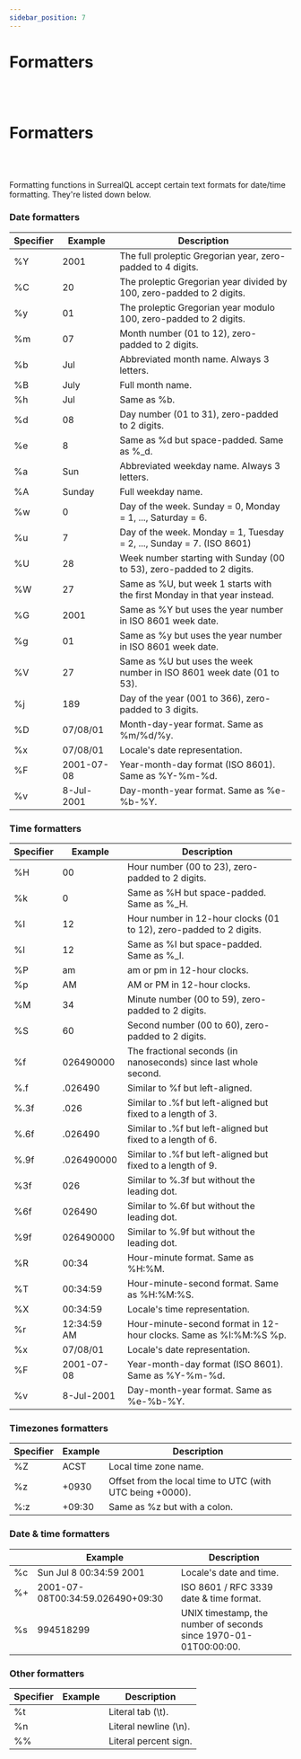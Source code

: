 ```yaml
---
sidebar_position: 7
---
```


# Formatters

<br /><br />

# Formatters

<br /><br />

Formatting functions in SurrealQL accept certain text formats for date/time formatting. They're listed down below.

### Date formatters

<table>
<thead>
  <tr>
    <th>Specifier</th>
    <th>Example</th>
    <th>Description</th>
  </tr>
</thead>
<tbody>
  <tr>
    <td>%Y</td>
    <td>2001</td>
    <td>The full proleptic Gregorian year, zero-padded to 4 digits.</td>
  </tr>
  <tr>
    <td>%C</td>
    <td>20</td>
    <td>The proleptic Gregorian year divided by 100, zero-padded to 2 digits.</td>
  </tr>
  <tr>
    <td>%y</td>
    <td>01</td>
    <td>The proleptic Gregorian year modulo 100, zero-padded to 2 digits.</td>
  </tr>
  <tr>
    <td>%m</td>
    <td>07</td>
    <td>Month number (01 to 12), zero-padded to 2 digits.</td>
  </tr>
  <tr>
    <td>%b</td>
    <td>Jul</td>
    <td>Abbreviated month name. Always 3 letters.</td>
  </tr>
  <tr>
    <td>%B</td>
    <td>July</td>
    <td>Full month name.</td>
  </tr>
  <tr>
    <td>%h</td>
    <td>Jul</td>
    <td>Same as %b.</td>
  </tr>
  <tr>
    <td>%d</td>
    <td>08</td>
    <td>Day number (01 to 31), zero-padded to 2 digits.</td>
  </tr>
  <tr>
    <td>%e</td>
    <td>8</td>
    <td>Same as %d but space-padded. Same as %_d.</td>
  </tr>
  <tr>
    <td>%a</td>
    <td>Sun</td>
    <td>Abbreviated weekday name. Always 3 letters.</td>
  </tr>
  <tr>
    <td>%A</td>
    <td>Sunday</td>
    <td>Full weekday name.</td>
  </tr>
  <tr>
    <td>%w</td>
    <td>0</td>
    <td>Day of the week. Sunday = 0, Monday = 1, ..., Saturday = 6.</td>
  </tr>
  <tr>
    <td>%u</td>
    <td>7</td>
    <td>Day of the week. Monday = 1, Tuesday = 2, ..., Sunday = 7. (ISO 8601)</td>
  </tr>
  <tr>
    <td>%U</td>
    <td>28</td>
    <td>Week number starting with Sunday (00 to 53), zero-padded to 2 digits.</td>
  </tr>
  <tr>
    <td>%W</td>
    <td>27</td>
    <td>Same as %U, but week 1 starts with the first Monday in that year instead.</td>
  </tr>
  <tr>
    <td>%G</td>
    <td>2001</td>
    <td>Same as %Y but uses the year number in ISO 8601 week date.</td>
  </tr>
  <tr>
    <td>%g</td>
    <td>01</td>
    <td>Same as %y but uses the year number in ISO 8601 week date.</td>
  </tr>
  <tr>
    <td>%V</td>
    <td>27</td>
    <td>Same as %U but uses the week number in ISO 8601 week date (01 to 53).</td>
  </tr>
  <tr>
    <td>%j</td>
    <td>189</td>
    <td>Day of the year (001 to 366), zero-padded to 3 digits.</td>
  </tr>
  <tr>
    <td>%D</td>
    <td>07/08/01</td>
    <td>Month-day-year format. Same as %m/%d/%y.</td>
  </tr>
  <tr>
    <td>%x</td>
    <td>07/08/01</td>
    <td>Locale's date representation.</td>
  </tr>
  <tr>
    <td>%F</td>
    <td>2001-07-08</td>
    <td>Year-month-day format (ISO 8601). Same as %Y-%m-%d.</td>
  </tr>
  <tr>
    <td>%v</td>
    <td>8-Jul-2001</td>
    <td>Day-month-year format. Same as %e-%b-%Y.</td>
  </tr>
</tbody>
</table>

### Time formatters

<table>
<thead>
  <tr>
    <th>Specifier</th>
    <th>Example</th>
    <th>Description</th>
  </tr>
</thead>
<tbody>
  <tr>
    <td>%H</td>
    <td>00</td>
    <td>Hour number (00 to 23), zero-padded to 2 digits.</td>
  </tr>
  <tr>
    <td>%k</td>
    <td>0</td>
    <td>Same as %H but space-padded. Same as %_H.</td>
  </tr>
  <tr>
    <td>%I</td>
    <td>12</td>
    <td>Hour number in 12-hour clocks (01 to 12), zero-padded to 2 digits.</td>
  </tr>
  <tr>
    <td>%l</td>
    <td>12</td>
    <td>Same as %I but space-padded. Same as %_I.</td>
  </tr>
  <tr>
    <td>%P</td>
    <td>am</td>
    <td>am or pm in 12-hour clocks.</td>
  </tr>
  <tr>
    <td>%p</td>
    <td>AM</td>
    <td>AM or PM in 12-hour clocks.</td>
  </tr>
  <tr>
    <td>%M</td>
    <td>34</td>
    <td>Minute number (00 to 59), zero-padded to 2 digits.</td>
  </tr>
  <tr>
    <td>%S</td>
    <td>60</td>
    <td>Second number (00 to 60), zero-padded to 2 digits.</td>
  </tr>
  <tr>
    <td>%f</td>
    <td>026490000</td>
    <td>The fractional seconds (in nanoseconds) since last whole second.</td>
  </tr>
  <tr>
    <td>%.f</td>
    <td>.026490</td>
    <td>Similar to %f but left-aligned.</td>
  </tr>
  <tr>
    <td>%.3f</td>
    <td>.026</td>
    <td>Similar to .%f but left-aligned but fixed to a length of 3.</td>
  </tr>
  <tr>
    <td>%.6f</td>
    <td>.026490</td>
    <td>Similar to .%f but left-aligned but fixed to a length of 6.</td>
  </tr>
  <tr>
    <td>%.9f</td>
    <td>.026490000</td>
    <td>Similar to .%f but left-aligned but fixed to a length of 9.</td>
  </tr>
  <tr>
    <td>%3f</td>
    <td>026</td>
    <td>Similar to %.3f but without the leading dot.</td>
  </tr>
  <tr>
    <td>%6f</td>
    <td>026490</td>
    <td>Similar to %.6f but without the leading dot.</td>
  </tr>
  <tr>
    <td>%9f</td>
    <td>026490000</td>
    <td>Similar to %.9f but without the leading dot.</td>
  </tr>
  <tr>
    <td>%R</td>
    <td>00:34</td>
    <td>Hour-minute format. Same as %H:%M.</td>
  </tr>
  <tr>
    <td>%T</td>
    <td>00:34:59</td>
    <td>Hour-minute-second format. Same as %H:%M:%S.</td>
  </tr>
  <tr>
    <td>%X</td>
    <td>00:34:59</td>
    <td>Locale's time representation.</td>
  </tr>
  <tr>
    <td>%r</td>
    <td>12:34:59 AM</td>
    <td>Hour-minute-second format in 12-hour clocks. Same as %I:%M:%S %p.</td>
  </tr>
  <tr>
    <td>%x</td>
    <td>07/08/01</td>
    <td>Locale's date representation.</td>
  </tr>
  <tr>
    <td>%F</td>
    <td>2001-07-08</td>
    <td>Year-month-day format (ISO 8601). Same as %Y-%m-%d.</td>
  </tr>
  <tr>
    <td>%v</td>
    <td>8-Jul-2001</td>
    <td>Day-month-year format. Same as %e-%b-%Y.</td>
  </tr>
</tbody>
</table>

### Timezones formatters

<table>
<thead>
  <tr>
    <th>Specifier</th>
    <th>Example</th>
    <th>Description</th>
  </tr>
</thead>
<tbody>
  <tr>
    <td>%Z</td>
    <td>ACST</td>
    <td>Local time zone name.</td>
  </tr>
  <tr>
    <td>%z</td>
    <td>+0930</td>
    <td>Offset from the local time to UTC (with UTC being +0000).</td>
  </tr>
  <tr>
    <td>%:z</td>
    <td>+09:30</td>
    <td>Same as %z but with a colon.</td>
  </tr>
</tbody>
</table>

### Date & time formatters

<table>
<thead>
  <tr>
    <th></th>
    <th>Example</th>
    <th>Description</th>
  </tr>
</thead>
<tbody>
  <tr>
    <td>%c</td>
    <td>Sun Jul 8 00:34:59 2001</td>
    <td>Locale's date and time.</td>
  </tr>
  <tr>
    <td>%+</td>
    <td>2001-07-08T00:34:59.026490+09:30</td>
    <td>ISO 8601 / RFC 3339 date &amp; time format.</td>
  </tr>
  <tr>
    <td>%s</td>
    <td>994518299</td>
    <td>UNIX timestamp, the number of seconds since 1970-01-01T00:00:00.</td>
  </tr>
</tbody>
</table>

### Other formatters

<table>
<thead>
  <tr>
    <th>Specifier</th>
    <th>Example</th>
    <th>Description</th>
  </tr>
</thead>
<tbody>
  <tr>
    <td>%t</td>
    <td></td>
    <td>Literal tab (\t).</td>
  </tr>
  <tr>
    <td>%n</td>
    <td></td>
    <td>Literal newline (\n).</td>
  </tr>
  <tr>
    <td>%%</td>
    <td></td>
    <td>Literal percent sign.</td>
  </tr>
</tbody>
</table>

